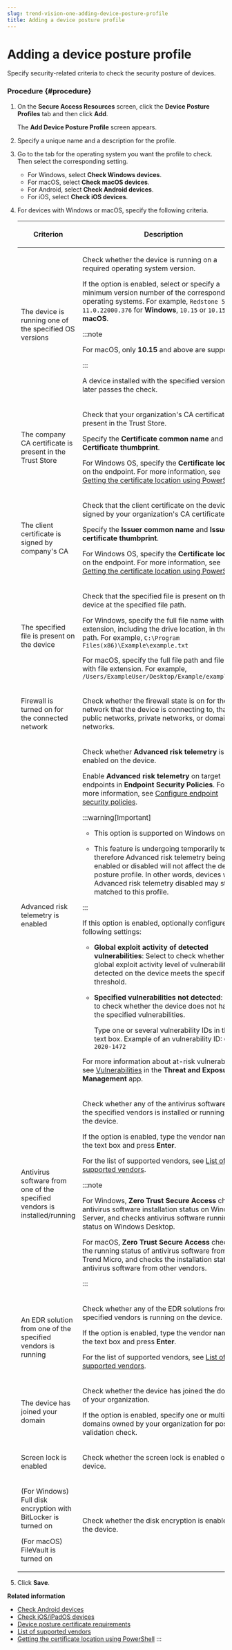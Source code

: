 ```yaml
---
slug: trend-vision-one-adding-device-posture-profile
title: Adding a device posture profile
---
```

# Adding a device posture profile

Specify security-related criteria to check the security posture of devices.

### Procedure {#procedure}

1.  On the **Secure Access Resources** screen, click the **Device Posture Profiles** tab and then click **Add**.

    The **Add Device Posture Profile** screen appears.

2.  Specify a unique name and a description for the profile.

3.  Go to the tab for the operating system you want the profile to check. Then select the corresponding setting.

    - For Windows, select **Check Windows devices**.
    - For macOS, select **Check macOS devices**.
    - For Android, select **Check Android devices**.
    - For iOS, select **Check iOS devices**.

4.  For devices with Windows or macOS, specify the following criteria.

    <table>
    <colgroup>
    <col style="width: 33%" />
    <col style="width: 67%" />
    </colgroup>
    <thead>
    <tr>
    <th><p>Criterion</p></th>
    <th><p>Description</p></th>
    </tr>
    </thead>
    <tbody>
    <tr>
    <td><p>The device is running one of the specified OS versions</p></td>
    <td><p>Check whether the device is running on a required operating system version.</p>
    <p>If the option is enabled, select or specify a minimum version number of the corresponding operating systems. For example, <code>Redstone 5</code> or <code>11.0.22000.376</code> for <strong>Windows</strong>, <code>10.15</code> or <code>10.15.1</code> for <strong>macOS</strong>.</p>


    :::note

    <p>For macOS, only <strong>10.15</strong> and above are supported.</p>


    :::


    <p>A device installed with the specified version or later passes the check.</p></td>
    </tr>
    <tr>
    <td><p>The company CA certificate is present in the Trust Store</p></td>
    <td><p>Check that your organization's CA certificate is present in the Trust Store.</p>
    <p>Specify the <strong>Certificate common name</strong> and <strong>Certificate thumbprint</strong>.</p>
    <p>For Windows OS, specify the <strong>Certificate location</strong> on the endpoint. For more information, see <a href="trend-vision-one-certificate-location-powershell">Getting the certificate location using PowerShell</a>.</p></td>
    </tr>
    <tr>
    <td><p>The client certificate is signed by company's CA</p></td>
    <td><p>Check that the client certificate on the device is signed by your organization's CA certificate.</p>
    <p>Specify the <strong>Issuer common name</strong> and <strong>Issuer certificate thumbprint</strong>.</p>
    <p>For Windows OS, specify the <strong>Certificate location</strong> on the endpoint. For more information, see <a href="trend-vision-one-certificate-location-powershell">Getting the certificate location using PowerShell</a>.</p></td>
    </tr>
    <tr>
    <td><p>The specified file is present on the device</p></td>
    <td><p>Check that the specified file is present on the device at the specified file path.</p>
    <p>For Windows, specify the full file name with file extension, including the drive location, in the file path. For example, <code>C:\Program Files(x86)\Example\example.txt</code></p>
    <p>For macOS, specify the full file path and file name with file extension. For example, <code>/Users/ExampleUser/Desktop/Example/example.txt</code></p></td>
    </tr>
    <tr>
    <td><p>Firewall is turned on for the connected network</p></td>
    <td><p>Check whether the firewall state is on for the network that the device is connecting to, that is, public networks, private networks, or domain networks.</p></td>
    </tr>
    <tr>
    <td><p>Advanced risk telemetry is enabled</p></td>
    <td><p>Check whether <strong>Advanced risk telemetry</strong> is enabled on the device.</p>
    <p>Enable <strong>Advanced risk telemetry</strong> on target endpoints in <strong>Endpoint Security Policies</strong>. For more information, see <a href="trend-vision-one-configuring-endpoint-policies">Configure endpoint security policies</a>.</p>


    :::warning[Important]

    <ul>
    <li><p>This option is supported on Windows only.</p></li>
    <li><p>This feature is undergoing temporarily testing, therefore Advanced risk telemetry being enabled or disabled will not affect the device posture profile. In other words, devices with Advanced risk telemetry disabled may still be matched to this profile.</p></li>
    </ul>


    :::


    <p>If this option is enabled, optionally configure the following settings:</p>
    <ul>
    <li><p><strong>Global exploit activity of detected vulnerabilities</strong>: Select to check whether the global exploit activity level of vulnerabilities detected on the device meets the specified threshold.</p></li>
    <li><p><strong>Specified vulnerabilities not detected</strong>: Select to check whether the device does not have the specified vulnerabilities.</p>
    <p>Type one or several vulnerability IDs in the text box. Example of an vulnerability ID: <code>CVE-2020-1472</code></p></li>
    </ul>
    <p>For more information about at-risk vulnerabilities, see <a href="trend-vision-one-vulnerabilities">Vulnerabilities</a> in the <strong>Threat and Exposure Management</strong> app.</p></td>
    </tr>
    <tr>
    <td><p>Antivirus software from one of the specified vendors is installed/running</p></td>
    <td><p>Check whether any of the antivirus software from the specified vendors is installed or running on the device.</p>
    <p>If the option is enabled, type the vendor names in the text box and press <strong>Enter</strong>.</p>
    <p>For the list of supported vendors, see <a href="trend-vision-one-list-supported-vendors">List of supported vendors</a>.</p>


    :::note

    <p>For Windows, <strong>Zero Trust Secure Access</strong> checks antivirus software installation status on Windows Server, and checks antivirus software running status on Windows Desktop.</p>
    <p>For macOS, <strong>Zero Trust Secure Access</strong> checks the running status of antivirus software from Trend Micro, and checks the installation status of antivirus software from other vendors.</p>


    :::

    </td>
    </tr>
    <tr>
    <td><p>An EDR solution from one of the specified vendors is running</p></td>
    <td><p>Check whether any of the EDR solutions from the specified vendors is running on the device.</p>
    <p>If the option is enabled, type the vendor names in the text box and press <strong>Enter</strong>.</p>
    <p>For the list of supported vendors, see <a href="trend-vision-one-list-supported-vendors">List of supported vendors</a>.</p></td>
    </tr>
    <tr>
    <td><p>The device has joined your domain</p></td>
    <td><p>Check whether the device has joined the domain of your organization.</p>
    <p>If the option is enabled, specify one or multiple domains owned by your organization for posture validation check.</p></td>
    </tr>
    <tr>
    <td><p>Screen lock is enabled</p></td>
    <td><p>Check whether the screen lock is enabled on the device.</p></td>
    </tr>
    <tr>
    <td><p>(For Windows) Full disk encryption with BitLocker is turned on</p>
    <p>(For macOS) FileVault is turned on</p></td>
    <td><p>Check whether the disk encryption is enabled on the device.</p></td>
    </tr>
    </tbody>
    </table>

5.  Click **Save**.

**Related information**

- [Check Android devices](check-android-devices.mdx)
- [Check iOS/iPadOS devices](check-iosipados-devices.mdx)
- [Device posture certificate requirements](device-posture-certificatets.mdx)
- [List of supported vendors](list-supported-vendors.md "View antivirus software vendors and EDR solution vendors supported in device posture profiles.")
- [Getting the certificate location using PowerShell](certificate-location-powershell.md "Obtain the location information of your company CA certificate and client certificate by running PowerShell commands.")
:::
